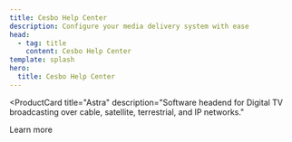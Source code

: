 ```yaml
---
title: Cesbo Help Center
description: Configure your media delivery system with ease
head:
  - tag: title
    content: Cesbo Help Center
template: splash
hero:
  title: Cesbo Help Center
---
```


<ProductCard
  title="Astra"
  description="Software headend for Digital TV broadcasting over cable, satellite, terrestrial, and IP networks."
>
  <LinkButton href="/en/astra/getting-started/" variant="primary" class="p-0 m-0">Learn more</LinkButton>
</ProductCard>

<ProductCard
  title="Alta"
  description="Software for live and video on demand content deliver."
  link="/en/alta/"
/>

<ProductCard
  title="Senta"
  description="Software for video transcoding with FFmpeg"
  link="/en/senta/"
/>

<ProductCard
  title="Knowledge base"
  description="Explore advanced articles and guides"
  link="/en/misc/"
/>
